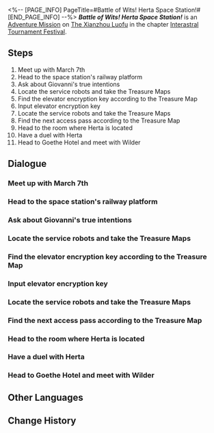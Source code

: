 <%-- [PAGE_INFO]
PageTitle=#Battle of Wits! Herta Space Station!#
[END_PAGE_INFO] --%>
{{Stub|Dialogue.}}
{{Mission Infobox
|id            = 8014104
|title         = 
|image         = {{subst:void|<!--$UPLOAD:<<SpriteOutput/Chronicle/8014104_f.png>-<Mission Battle of Wits! Herta Space Station! Stelle.png>-<Fate's Atlas Images>>-->}}{{subst:void|<!--$UPLOAD:<<SpriteOutput/Chronicle/8014104_m.png>-<Mission Battle of Wits! Herta Space Station! Caelus.png>-<Fate's Atlas Images>>-->}}
<gallery>
Mission Battle of Wits! Herta Space Station! Stelle.png|Stelle
Mission Battle of Wits! Herta Space Station! Caelus.png|Caelus
</gallery>
|type          = Adventure
|event_name    = 
|chapter       = Interastral Tournament Festival
|requirements  = [[Adventure Mission]] ''[[Onward! Cloudford!]]'' completed
|summary       = To qualify for the championship, you must complete all the Victory Zone trials.<br />You have cleared the Victory Zone in Herta Space Station and obtained the Mastery Mark from Herta.
|characters    = (Warp Trotter/Trotter/Bubbles/Puffball/Ivory Menace/Chunky Chops/Turbo Trotter/Trotterlord); Giovanni; Herta; March 7th; Silver Wolf; Trailblazer; Wilder
|startLocation = [[The Xianzhou Luofu]] - [[Central Starskiff Haven]]
|world         = The Xianzhou Luofu
|area          = Central Starskiff Haven
|prev          = Onward! Cloudford!
|next          = Clash! Great Mine!
|rewards       = Trailblaze EXP*200; Stellar Jade*40; Traveler's Guide*6; Lost Crystal*4; Credit*40,000
}}
'''''Battle of Wits! Herta Space Station!''''' is an [[Adventure Mission]] on [[The Xianzhou Luofu]] in the chapter [[Interastral Tournament Festival]].

==Steps==
# Meet up with March 7th
# Head to the space station's railway platform
# Ask about Giovanni's true intentions
# Locate the service robots and take the Treasure Maps
# Find the elevator encryption key according to the Treasure Map
# Input elevator encryption key
# Locate the service robots and take the Treasure Maps
# Find the next access pass according to the Treasure Map
# Head to the room where Herta is located
# Have a duel with Herta
# Head to Goethe Hotel and meet with Wilder

<!--
==Gameplay Notes==

--><!--
==Trial Character==

-->
==Dialogue==
{{Stub Dialogue}}
===Meet up with March 7th===
{{Mission Description|type=adventure|location=Central Starskiff Haven|You've completed all challenges in the Cloudford Victory Zone and obtained the second qualifying mark.<br />The road to the championship stretches out beneath your feet like a red carpet &mdash; It's time for the third stage.}}
{{Dialogue Start}}
:{{tx}}
{{Dialogue End}}

===Head to the space station's railway platform===
{{Mission Description|type=adventure|location=Supply Zone|update|The road to the championship stretches out beneath your feet like a red carpet.<br />The third Mastery Mark hides within Herta Space Station. What kind of challenges await within?}}
{{Dialogue Start}}
:{{tx}}
{{Dialogue End}}

===Ask about Giovanni's true intentions===
{{Mission Description|type=adventure|location=<!--to be added-->|update|As it turns out, Giovanni intended to use you as a means to his ends all along, manipulating you like a puppet. The entire thing leaves you with a nasty feeling, and you need to find him at once to get some clear answers.}}
{{Dialogue Start}}
:{{tx}}
{{Dialogue End}}

===Locate the service robots and take the Treasure Maps===
{{Mission Description|type=adventure|location=<!--to be added-->|update|You must complete the corresponding trials first if you wish to challenge the championship contenders of the Victory Zone.<br />The space station's rules seem akin to hunting for treasures in a dungeon. You must obtain the treasure map before you begin your adventure.}}
{{Dialogue Start}}
:{{tx}}
{{Dialogue End}}

===Find the elevator encryption key according to the Treasure Map===
{{Mission Description|type=adventure|location=<!--to be added-->|update|You must complete the corresponding trials first if you wish to challenge the championship contenders of the Victory Zone.<br />The space station's rules seem akin to hunting for treasures in a dungeon. Find the first piece of treasure and prove your worth.}}
{{Dialogue Start}}
:{{tx}}
{{Dialogue End}}

===Input elevator encryption key===
{{Mission Description|type=adventure|location=<!--to be added-->|update|You must complete the corresponding trials first if you wish to challenge the championship contenders of the Victory Zone.<br />The space station's rules seem akin to hunting for treasures in a dungeon. It seems that the "dragon" tasked with guarding the treasure isn't all that professional... Regardless, you are another set closer to facing your final foe &mdash; the "Demon Lord."}}
{{Dialogue Start}}
:{{tx}}
{{Dialogue End}}

===Locate the service robots and take the Treasure Maps===
{{Mission Description|type=adventure|location=<!--to be added-->|update|You must complete the corresponding trials first if you wish to challenge the championship contenders of the Victory Zone.<br />The space station's rules seem akin to hunting for treasures in a dungeon. Now, you must find the other treasure map.}}
{{Dialogue Start}}
:{{tx}}
{{Dialogue End}}

===Find the next access pass according to the Treasure Map===
{{Mission Description|type=adventure|location=<!--to be added-->|update|You must complete the corresponding trials first if you wish to challenge the championship contenders of the Victory Zone.<br />The Wubbaboos don't seem to be terribly enthused about guarding the treasure. And what kind of "dragon" is this? That's clearly just Qingque.}}
{{Dialogue Start}}
:{{tx}}
{{Dialogue End}}

===Head to the room where Herta is located===
{{Mission Description|type=adventure|location=<!--to be added-->|update|After experiencing that uneventful adventure, you finally earned the right to challenge the "Demon Lord." But Herta doesn't seem to care much about the matches at all. Are you the only ones treating this game seriously?}}
{{Dialogue Start}}
:{{tx}}
{{Dialogue End}}

===Have a duel with Herta===
{{Mission Description|type=adventure|location=<!--to be added-->|update|After experiencing that uneventful adventure, you finally earned the right to challenge the "Demon Lord." But Herta doesn't seem to care much about the matches at all. Are you the only ones treating this game seriously?<br />Regardless, you have already completed all the trials. Now, it is time for a "genius" to stand witness before the true strength of those deemed "mundane."}}
{{Dialogue Start}}
:{{tx}}
{{Dialogue End}}

===Head to Goethe Hotel and meet with Wilder===
{{Mission Description|type=adventure|location=Administrative District|update|Wilder somehow knows about (Warp Trotter/Trotter/Bubbles/Puffball/Ivory Menace/Chunky Chops/Turbo Trotter/Trotterlord)'s existence! More than that, he also wants to go over some important matters. Might this game truly have some unknowable mysteries?}}
{{Dialogue Start}}
:{{tx}}
{{Dialogue End}}

==Other Languages==
{{Other Languages
|en   = Battle of Wits! Herta Space Station!
|zhs  = 智斗！空间站「黑塔」
|zht  = 智鬥！太空站「黑塔」
|ja   = 闘智！宇宙ステーション「ヘルタ」
|ko   = 두뇌 풀가동! 우주정거장 「헤르타」
|es   = ¡Demostración de estrategia en la Estación Espacial Herta!
|fr   = Échauffourée à la Station spatiale Herta&nbsp;!
|ru   = Битва стратегий! Космическая станция «Герта»!
|th   = ศึกกลยุทธ์สถานีอวกาศ "Herta"
|vi   = Đấu Trí! Trạm Không Gian Herta
|de   = Strategisches Duell, Herta-Raumstation!
|id   = Pertarungan Kecerdikan, Stasiun Luar Angkasa "Herta"!
|pt   = Batalha de Inteligência! Estação Espacial Herta!
}}

==Change History==
{{Change History|1.4}}
